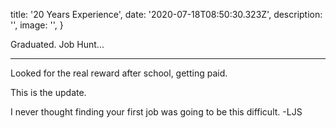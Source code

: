 
  title: '20 Years Experience',
  date: '2020-07-18T08:50:30.323Z',
  description: '',
  image: '',
}

Graduated. Job Hunt...

---

Looked for the real reward after school, getting paid.

This is the update.

<Note type="secondary" label={false}>I never thought finding your first job was going to be this difficult. -LJS</Note>


